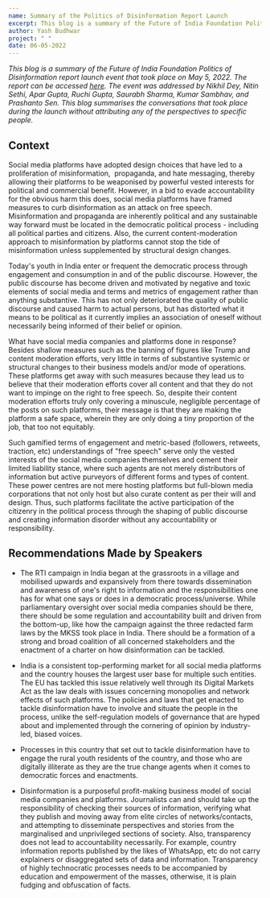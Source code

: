 ```yaml
---
name: Summary of the Politics of Disinformation Report Launch
excerpt: This blog is a summary of the Future of India Foundation Politics of Disinformation report launch event that took place on May 5, 2022. The event was addressed by Nikhil Dey, Nitin Sethi, Apar Gupta, Ruchi Gupta, Saurabh Sharma, Kumar Sambhav, and Prashanto Sen. This blog summarises the conversations that took place during the launch without attributing any of the perspectives to specific people.
author: Yash Budhwar
project: " "
date: 06-05-2022
---
```




*This blog is a summary of the Future of India Foundation Politics of Disinformation report launch event that took place on May 5, 2022. The report can be accessed [here](https://www.futureofindia.in/#work). The event was addressed by Nikhil Dey, Nitin Sethi, Apar Gupta, Ruchi Gupta, Saurabh Sharma, Kumar Sambhav, and Prashanto Sen. This blog summarises the conversations that took place during the launch without attributing any of the perspectives to specific people.*

## Context

Social media platforms have adopted design choices that have led to a proliferation of misinformation,  propaganda, and hate messaging, thereby allowing their platforms to be weaponised by powerful vested interests for political and commercial benefit. However, in a bid to evade accountability for the obvious harm this does, social media platforms have framed measures to curb disinformation as an attack on free speech. Misinformation and propaganda are inherently political and any sustainable way forward must be located in the democratic political process - including all political parties and citizens. Also, the current content-moderation approach to misinformation by platforms cannot stop the tide of misinformation unless supplemented by structural design changes.

Today's youth in India enter or frequent the democratic process through engagement and consumption in and of the public discourse. However, the public discourse has become driven and motivated by negative and toxic elements of social media and terms and metrics of engagement rather than anything substantive. This has not only deteriorated the quality of public discourse and caused harm to actual persons, but has distorted what it means to be political as it currently implies an association of oneself without necessarily being informed of their belief or opinion.

What have social media companies and platforms done in response? Besides shallow measures such as the banning of figures like Trump and content moderation efforts, very little in terms of substantive systemic or structural changes to their business models and/or mode of operations. These platforms get away with such measures because they lead us to believe that their moderation efforts cover all content and that they do not want to impinge on the right to free speech. So, despite their content moderation efforts truly only covering a minuscule, negligible percentage of the posts on such platforms, their message is that they are making the platform a safe space, wherein they are only doing a tiny proportion of the job, that too not equitably.

Such gamified terms of engagement and metric-based (followers, retweets, traction, etc) understandings of "free speech" serve only the vested interests of the social media companies themselves and cement their limited liability stance, where such agents are not merely distributors of information but active purveyors of different forms and types of content. These power centres are not mere hosting platforms but full-blown media corporations that not only host but also curate content as per their will and design. Thus, such platforms facilitate the active participation of the citizenry in the political process through the shaping of public discourse and creating information disorder without any accountability or responsibility.

## Recommendations Made by Speakers

* The RTI campaign in India began at the grassroots in a village and mobilised upwards and expansively from there towards dissemination and awareness of one's right to information and the responsibilities one has for what one says or does in a democratic process/universe. While parliamentary oversight over social media companies should be there, there should be some regulation and accountability built and driven from the bottom-up, like how the campaign against the three redacted farm laws by the MKSS took place in India. There should be a formation of a strong and broad coalition of all concerned stakeholders and the enactment of a charter on how disinformation can be tackled.

* India is a consistent top-performing market for all social media platforms and the country houses the largest user base for multiple such entities. The EU has tackled this issue relatively well through its Digital Markets Act as the law deals with issues concerning monopolies and network effects of such platforms. The policies and laws that get enacted to tackle disinformation have to involve and situate the people in the process, unlike the self-regulation models of governance that are hyped about and implemented through the cornering of opinion by industry-led, biased voices.

* Processes in this country that set out to tackle disinformation have to engage the rural youth residents of the country, and those who are digitally illiterate as they are the true change agents when it comes to democratic forces and enactments.

* Disinformation is a purposeful profit-making business model of social media companies and platforms. Journalists can and should take up the responsibility of checking their sources of information, verifying what they publish and moving away from elite circles of networks/contacts, and attempting to disseminate perspectives and stories from the marginalised and unprivileged sections of society. Also, transparency does not lead to accountability necessarily. For example, country information reports published by the likes of WhatsApp, etc do not carry explainers or disaggregated sets of data and information. Transparency of highly technocratic processes needs to be accompanied by education and empowerment of the masses, otherwise, it is plain fudging and obfuscation of facts.
